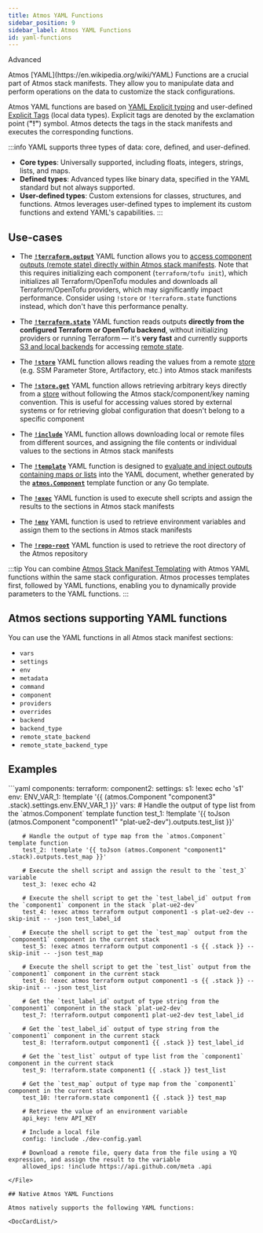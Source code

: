 ```yaml
---
title: Atmos YAML Functions
sidebar_position: 9
sidebar_label: Atmos YAML Functions
id: yaml-functions
---
```




<PillBox>Advanced</PillBox>

<Intro>
    Atmos [YAML](https://en.wikipedia.org/wiki/YAML) Functions are a crucial part of Atmos stack manifests. They allow
    you to manipulate data and perform operations on the data to customize the stack configurations.
</Intro>

Atmos YAML functions are based on [YAML Explicit typing](https://yaml.org/spec/1.2.2/)
and user-defined [Explicit Tags](https://yaml.org/spec/1.2.2/#tags) (local data types).
Explicit tags are denoted by the exclamation point (__"!"__) symbol.
Atmos detects the tags in the stack manifests and executes the corresponding functions.

:::info
YAML supports three types of data: core, defined, and user-defined.

- **Core types**: Universally supported, including floats, integers, strings, lists, and maps.
- **Defined types**: Advanced types like binary data, specified in the YAML standard but not always supported.
- **User-defined types**: Custom extensions for classes, structures, and functions. Atmos leverages user-defined types to implement its custom functions and extend YAML's capabilities.
:::

## Use-cases

 - The [__`!terraform.output`__](/core-concepts/stacks/yaml-functions/terraform.output) YAML function allows you to
   [access component outputs (remote state) directly within Atmos stack manifests](/core-concepts/share-data/remote-state).
   Note that this requires initializing each component (`terraform/tofu init`), which initializes all Terraform/OpenTofu
   modules and downloads all Terraform/OpenTofu providers, which may significantly impact performance. Consider using `!store` or `!terraform.state` functions instead, which don't have this performance penalty.

 - The [__`!terraform.state`__](/core-concepts/stacks/yaml-functions/terraform.state) YAML function reads outputs **directly from the configured Terraform or OpenTofu backend**, without initializing providers or running Terraform — it's **very fast** and currently supports [S3 and local backends](/core-concepts/components/terraform/backends) for accessing [remote state](/core-concepts/share-data/remote-state).

 - The [__`!store`__](/core-concepts/stacks/yaml-functions/store) YAML function allows reading the values from a
   remote [store](/core-concepts/projects/configuration/stores) (e.g. SSM Parameter Store, Artifactory, etc.)
   into Atmos stack manifests

 - The [__`!store.get`__](/core-concepts/stacks/yaml-functions/store.get) YAML function allows retrieving arbitrary keys
   directly from a [store](/core-concepts/projects/configuration/stores)
   without following the Atmos stack/component/key naming convention.
   This is useful for accessing values stored by external systems
   or for retrieving global configuration that doesn't belong to a specific component

 - The [__`!include`__](/core-concepts/stacks/yaml-functions/include) YAML function allows downloading local or remote files from different sources,
   and assigning the file contents or individual values to the sections in Atmos stack manifests

 - The [__`!template`__](/core-concepts/stacks/yaml-functions/template) YAML function is designed to [evaluate and inject outputs containing maps or lists](/core-concepts/stacks/templates/functions/atmos.Component#handling-outputs-containing-maps-or-lists)
   into the YAML document, whether generated by the [__`atmos.Component`__](/core-concepts/stacks/templates/functions/atmos.Component) template function or any Go template.

 - The [__`!exec`__](/core-concepts/stacks/yaml-functions/exec) YAML function is used to execute shell scripts and assign
   the results to the sections in Atmos stack manifests

 - The [__`!env`__](/core-concepts/stacks/yaml-functions/env) YAML function is used to retrieve environment variables
   and assign them to the sections in Atmos stack manifests

 - The [__`!repo-root`__](/core-concepts/stacks/yaml-functions/repo-root) YAML function is used to retrieve the
   root directory of the Atmos repository

:::tip
You can combine [Atmos Stack Manifest Templating](/core-concepts/stacks/templates) with Atmos YAML functions within the same stack configuration.
Atmos processes templates first, followed by YAML functions, enabling you to dynamically provide parameters to the YAML functions.
:::

## Atmos sections supporting YAML functions

You can use the YAML functions in all Atmos stack manifest sections:

  - `vars`
  - `settings`
  - `env`
  - `metadata`
  - `command`
  - `component`
  - `providers`
  - `overrides`
  - `backend`
  - `backend_type`
  - `remote_state_backend`
  - `remote_state_backend_type`

## Examples

<File title="stack.yaml">
```yaml
components:
  terraform:
    component2:
      settings:
        s1: !exec echo 's1'
      env:
        ENV_VAR_1: !template '{{ (atmos.Component "component3" .stack).settings.env.ENV_VAR_1 }}'
      vars:
        # Handle the output of type list from the `atmos.Component` template function
        test_1: !template '{{ toJson (atmos.Component "component1" "plat-ue2-dev").outputs.test_list }}'

        # Handle the output of type map from the `atmos.Component` template function
        test_2: !template '{{ toJson (atmos.Component "component1" .stack).outputs.test_map }}'

        # Execute the shell script and assign the result to the `test_3` variable
        test_3: !exec echo 42

        # Execute the shell script to get the `test_label_id` output from the `component1` component in the stack `plat-ue2-dev`
        test_4: !exec atmos terraform output component1 -s plat-ue2-dev --skip-init -- -json test_label_id

        # Execute the shell script to get the `test_map` output from the `component1` component in the current stack
        test_5: !exec atmos terraform output component1 -s {{ .stack }} --skip-init -- -json test_map

        # Execute the shell script to get the `test_list` output from the `component1` component in the current stack
        test_6: !exec atmos terraform output component1 -s {{ .stack }} --skip-init -- -json test_list

        # Get the `test_label_id` output of type string from the `component1` component in the stack `plat-ue2-dev`
        test_7: !terraform.output component1 plat-ue2-dev test_label_id

        # Get the `test_label_id` output of type string from the `component1` component in the current stack
        test_8: !terraform.output component1 {{ .stack }} test_label_id

        # Get the `test_list` output of type list from the `component1` component in the current stack
        test_9: !terraform.state component1 {{ .stack }} test_list

        # Get the `test_map` output of type map from the `component1` component in the current stack
        test_10: !terraform.state component1 {{ .stack }} test_map

        # Retrieve the value of an environment variable
        api_key: !env API_KEY

        # Include a local file
        config: !include ./dev-config.yaml

        # Download a remote file, query data from the file using a YQ expression, and assign the result to the variable
        allowed_ips: !include https://api.github.com/meta .api
```
</File>

## Native Atmos YAML Functions

Atmos natively supports the following YAML functions:

<DocCardList/>
